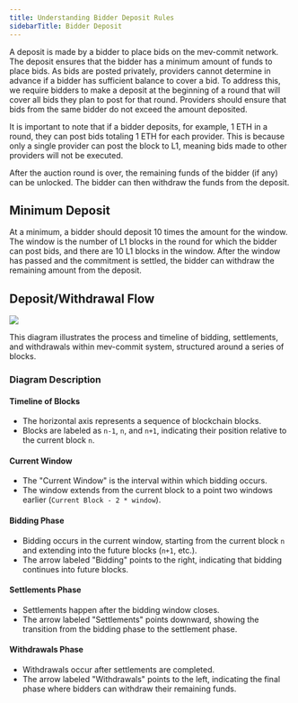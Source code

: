 ```yaml
---
title: Understanding Bidder Deposit Rules
sidebarTitle: Bidder Deposit
---
```


A deposit is made by a bidder to place bids on the mev-commit network. The deposit ensures that the bidder has a minimum amount of funds to place bids. As bids are posted privately, providers cannot determine in advance if a bidder has sufficient balance to cover a bid. To address this, we require bidders to make a deposit at the beginning of a round that will cover all bids they plan to post for that round. Providers should ensure that bids from the same bidder do not exceed the amount deposited.

It is important to note that if a bidder deposits, for example, 1 ETH in a round, they can post bids totaling 1 ETH for each provider. This is because only a single provider can post the block to L1, meaning bids made to other providers will not be executed.

After the auction round is over, the remaining funds of the bidder (if any) can be unlocked. The bidder can then withdraw the funds from the deposit.


## Minimum Deposit
At a minimum, a bidder should deposit 10 times the amount for the window. The window is the number of L1 blocks in the round for which the bidder can post bids, and there are 10 L1 blocks in the window. After the window has passed and the commitment is settled, the bidder can withdraw the remaining amount from the deposit.

## Deposit/Withdrawal Flow

<Frame>
    <img src="/images/bidder-deposit.png" />
</Frame>

This diagram illustrates the process and timeline of bidding, settlements, and withdrawals within mev-commit system, structured around a series of blocks.

### Diagram Description

#### Timeline of Blocks

- The horizontal axis represents a sequence of blockchain blocks.
- Blocks are labeled as `n-1`, `n`, and `n+1`, indicating their position relative to the current block `n`.

#### Current Window

- The "Current Window" is the interval within which bidding occurs.
- The window extends from the current block to a point two windows earlier (`Current Block - 2 * window`).

#### Bidding Phase

- Bidding occurs in the current window, starting from the current block `n` and extending into the future blocks (`n+1`, etc.).
- The arrow labeled "Bidding" points to the right, indicating that bidding continues into future blocks.

#### Settlements Phase

- Settlements happen after the bidding window closes.
- The arrow labeled "Settlements" points downward, showing the transition from the bidding phase to the settlement phase.

#### Withdrawals Phase

- Withdrawals occur after settlements are completed.
- The arrow labeled "Withdrawals" points to the left, indicating the final phase where bidders can withdraw their remaining funds.

